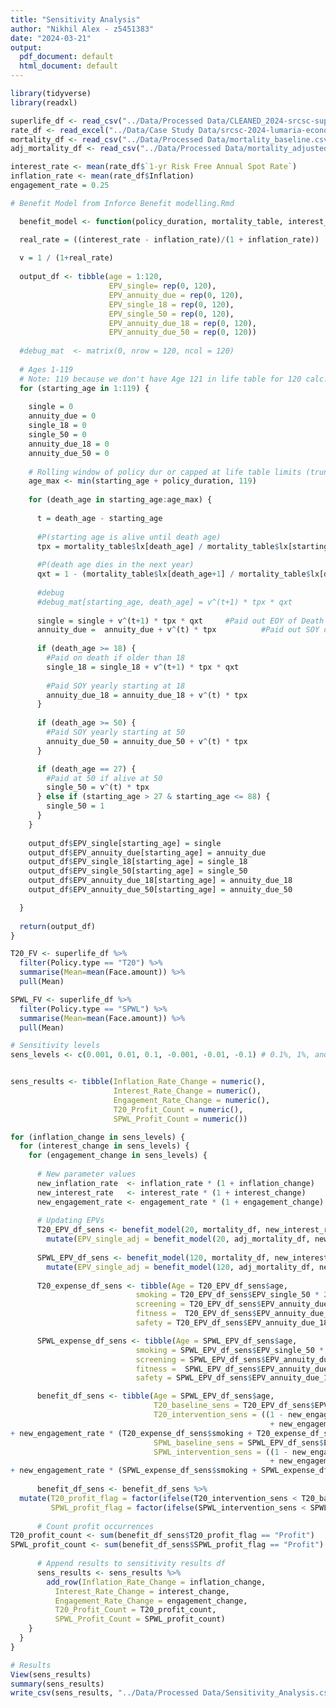 ```yaml
---
title: "Sensitivity Analysis"
author: "Nikhil Alex - z5451383"
date: "2024-03-21"
output:
  pdf_document: default
  html_document: default
---
```

```r
library(tidyverse)
library(readxl)
```

```r
superlife_df <- read_csv("../Data/Processed Data/CLEANED_2024-srcsc-superlife-inforce-dataset.csv")
rate_df <- read_excel("../Data/Case Study Data/srcsc-2024-lumaria-economic-data.xlsx", skip=10)
mortality_df <- read_csv("../Data/Processed Data/mortality_baseline.csv")
adj_mortality_df <- read_csv("../Data/Processed Data/mortality_adjusted.csv")
```
```r
interest_rate <- mean(rate_df$`1-yr Risk Free Annual Spot Rate`)
inflation_rate <- mean(rate_df$Inflation)
engagement_rate = 0.25
```

```r
# Benefit Model from Inforce Benefit modelling.Rmd

  benefit_model <- function(policy_duration, mortality_table, interest_rate, inflation_rate) {

  real_rate = ((interest_rate - inflation_rate)/(1 + inflation_rate))
  
  v = 1 / (1+real_rate)
  
  output_df <- tibble(age = 1:120, 
                      EPV_single= rep(0, 120),
                      EPV_annuity_due = rep(0, 120),
                      EPV_single_18 = rep(0, 120),
                      EPV_single_50 = rep(0, 120),
                      EPV_annuity_due_18 = rep(0, 120),
                      EPV_annuity_due_50 = rep(0, 120))
  
  #debug_mat  <- matrix(0, nrow = 120, ncol = 120)
  
  # Ages 1-119
  # Note: 119 because we don't have Age 121 in life table for 120 calc.
  for (starting_age in 1:119) {
  
    single = 0
    annuity_due = 0
    single_18 = 0
    single_50 = 0
    annuity_due_18 = 0
    annuity_due_50 = 0
    
    # Rolling window of policy dur or capped at life table limits (truncation error?)
    age_max <- min(starting_age + policy_duration, 119)
    
    for (death_age in starting_age:age_max) {
      
      t = death_age - starting_age
      
      #P(starting age is alive until death age)
      tpx = mortality_table$lx[death_age] / mortality_table$lx[starting_age]
      
      #P(death age dies in the next year)
      qxt = 1 - (mortality_table$lx[death_age+1] / mortality_table$lx[death_age])
  
      #debug
      #debug_mat[starting_age, death_age] = v^(t+1) * tpx * qxt
      
      single = single + v^(t+1) * tpx * qxt     #Paid out EOY of Death
      annuity_due =  annuity_due + v^(t) * tpx          #Paid out SOY of every year alive
      
      if (death_age >= 18) {
        #Paid on death if older than 18
        single_18 = single_18 + v^(t+1) * tpx * qxt
        
        #Paid SOY yearly starting at 18
        annuity_due_18 = annuity_due_18 + v^(t) * tpx   
      }
      
      if (death_age >= 50) {
        #Paid SOY yearly starting at 50
        annuity_due_50 = annuity_due_50 + v^(t) * tpx 
      }

      if (death_age == 27) {
        #Paid at 50 if alive at 50
        single_50 = v^(t) * tpx 
      } else if (starting_age > 27 & starting_age <= 88) {
        single_50 = 1
      }
    }
    
    output_df$EPV_single[starting_age] = single
    output_df$EPV_annuity_due[starting_age] = annuity_due
    output_df$EPV_single_18[starting_age] = single_18
    output_df$EPV_single_50[starting_age] = single_50
    output_df$EPV_annuity_due_18[starting_age] = annuity_due_18
    output_df$EPV_annuity_due_50[starting_age] = annuity_due_50

  } 
  
  return(output_df)
}
```

```r
T20_FV <- superlife_df %>%
  filter(Policy.type == "T20") %>%
  summarise(Mean=mean(Face.amount)) %>%
  pull(Mean)

SPWL_FV <- superlife_df %>%
  filter(Policy.type == "SPWL") %>%
  summarise(Mean=mean(Face.amount)) %>%
  pull(Mean)

```

```r
# Sensitivity levels
sens_levels <- c(0.001, 0.01, 0.1, -0.001, -0.01, -0.1) # 0.1%, 1%, and 10% differences


sens_results <- tibble(Inflation_Rate_Change = numeric(),
                       Interest_Rate_Change = numeric(),
                       Engagement_Rate_Change = numeric(),
                       T20_Profit_Count = numeric(),
                       SPWL_Profit_Count = numeric())
```

```r
for (inflation_change in sens_levels) {
  for (interest_change in sens_levels) {
    for (engagement_change in sens_levels) {
      
      # New parameter values
      new_inflation_rate  <- inflation_rate * (1 + inflation_change)
      new_interest_rate   <- interest_rate * (1 + interest_change)
      new_engagement_rate <- engagement_rate * (1 + engagement_change)
      
      # Updating EPVs
      T20_EPV_df_sens <- benefit_model(20, mortality_df, new_interest_rate, new_inflation_rate) %>%
        mutate(EPV_single_adj = benefit_model(20, adj_mortality_df, new_interest_rate, new_inflation_rate)$EPV_single)
      
      SPWL_EPV_df_sens <- benefit_model(120, mortality_df, new_interest_rate, new_inflation_rate) %>%
        mutate(EPV_single_adj = benefit_model(120, adj_mortality_df, new_interest_rate, new_inflation_rate)$EPV_single)
      
      T20_expense_df_sens <- tibble(Age = T20_EPV_df_sens$age,
                            smoking = T20_EPV_df_sens$EPV_single_50 * 2065 * 0.18,
                            screening = T20_EPV_df_sens$EPV_annuity_due_50 * 65,
                            fitness =  T20_EPV_df_sens$EPV_annuity_due_18 * 18,
                            safety = T20_EPV_df_sens$EPV_annuity_due_18 * 12.5)

      SPWL_expense_df_sens <- tibble(Age = SPWL_EPV_df_sens$age,
                            smoking = SPWL_EPV_df_sens$EPV_single_50 * 2065 * 0.18,
                            screening = SPWL_EPV_df_sens$EPV_annuity_due_50 * 65,
                            fitness =  SPWL_EPV_df_sens$EPV_annuity_due_18 * 18,
                            safety = SPWL_EPV_df_sens$EPV_annuity_due_18 * 12.5)

      benefit_df_sens <- tibble(Age = SPWL_EPV_df_sens$age,
                                T20_baseline_sens = T20_EPV_df_sens$EPV_single * T20_FV,
                                T20_intervention_sens = ((1 - new_engagement_rate) * T20_EPV_df_sens$EPV_single
                                                          + new_engagement_rate * T20_EPV_df_sens$EPV_single_adj) * T20_FV 
+ new_engagement_rate * (T20_expense_df_sens$smoking + T20_expense_df_sens$screening + T20_expense_df_sens$fitness + T20_expense_df_sens$safety),
                                SPWL_baseline_sens = SPWL_EPV_df_sens$EPV_single * SPWL_FV,
                                SPWL_intervention_sens = ((1 - new_engagement_rate) * SPWL_EPV_df_sens$EPV_single
                                                          + new_engagement_rate * SPWL_EPV_df_sens$EPV_single_adj) * SPWL_FV 
+ new_engagement_rate * (SPWL_expense_df_sens$smoking + SPWL_expense_df_sens$screening + SPWL_expense_df_sens$fitness + SPWL_expense_df_sens$safety))
     
      benefit_df_sens <- benefit_df_sens %>%
  mutate(T20_profit_flag = factor(ifelse(T20_intervention_sens < T20_baseline_sens, "Profit", "Loss")),
         SPWL_profit_flag = factor(ifelse(SPWL_intervention_sens < SPWL_baseline_sens, "Profit", "Loss")))
      
      # Count profit occurrences
T20_profit_count <- sum(benefit_df_sens$T20_profit_flag == "Profit")
SPWL_profit_count <- sum(benefit_df_sens$SPWL_profit_flag == "Profit")
      
      # Append results to sensitivity results df
      sens_results <- sens_results %>%
        add_row(Inflation_Rate_Change = inflation_change,
          Interest_Rate_Change = interest_change,
          Engagement_Rate_Change = engagement_change,
          T20_Profit_Count = T20_profit_count,
          SPWL_Profit_Count = SPWL_profit_count)
    }
  }
}
```

```r
# Results
View(sens_results)
summary(sens_results)
write_csv(sens_results, "../Data/Processed Data/Sensitivity_Analysis.csv")
```